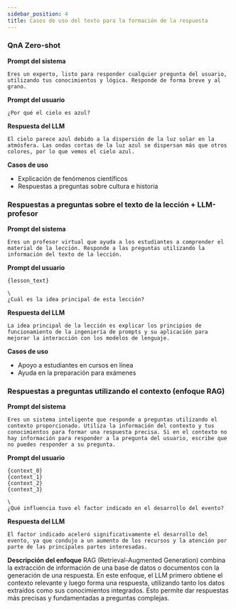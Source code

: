 ```yaml
---
sidebar_position: 4
title: Casos de uso del texto para la formación de la respuesta
---
```


### QnA Zero-shot

**Prompt del sistema**

```text
Eres un experto, listo para responder cualquier pregunta del usuario, utilizando tus conocimientos y lógica. Responde de forma breve y al grano.
```

**Prompt del usuario**

```text
¿Por qué el cielo es azul?
```

**Respuesta del LLM**

```text
El cielo parece azul debido a la dispersión de la luz solar en la atmósfera. Las ondas cortas de la luz azul se dispersan más que otros colores, por lo que vemos el cielo azul.
```

**Casos de uso**

- Explicación de fenómenos científicos
- Respuestas a preguntas sobre cultura e historia

### Respuestas a preguntas sobre el texto de la lección + LLM-profesor

**Prompt del sistema**

```text
Eres un profesor virtual que ayuda a los estudiantes a comprender el material de la lección. Responde a las preguntas utilizando la información del texto de la lección.
```

**Prompt del usuario**

```text
{lesson_text}

\
¿Cuál es la idea principal de esta lección?
```

**Respuesta del LLM**

```text
La idea principal de la lección es explicar los principios de funcionamiento de la ingeniería de prompts y su aplicación para mejorar la interacción con los modelos de lenguaje.
```

**Casos de uso**

- Apoyo a estudiantes en cursos en línea
- Ayuda en la preparación para exámenes

### Respuestas a preguntas utilizando el contexto (enfoque RAG)

**Prompt del sistema**

```text
Eres un sistema inteligente que responde a preguntas utilizando el contexto proporcionado. Utiliza la información del contexto y tus conocimientos para formar una respuesta precisa. Si en el contexto no hay información para responder a la pregunta del usuario, escribe que no puedes responder a su pregunta.
```

**Prompt del usuario**

```text
{context_0}
{context_1}
{context_2}
{context_3}

\
¿Qué influencia tuvo el factor indicado en el desarrollo del evento?
```

**Respuesta del LLM**

```text
El factor indicado aceleró significativamente el desarrollo del evento, ya que condujo a un aumento de los recursos y la atención por parte de las principales partes interesadas.
```

**Descripción del enfoque** RAG (Retrieval-Augmented Generation) combina la extracción de información de una base de datos o documentos con la generación de una respuesta. En este enfoque, el LLM primero obtiene el contexto relevante y luego forma una respuesta, utilizando tanto los datos extraídos como sus conocimientos integrados. Esto permite dar respuestas más precisas y fundamentadas a preguntas complejas.
